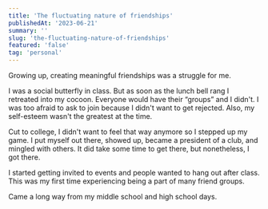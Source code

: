 ```yaml
---
title: 'The fluctuating nature of friendships'
publishedAt: '2023-06-21'
summary: ''
slug: 'the-fluctuating-nature-of-friendships'
featured: 'false'
tag: 'personal'
---
```


Growing up, creating meaningful friendships was a struggle for me.

I was a social butterfly in class. But as soon as the lunch bell rang I retreated into my cocoon. Everyone would have their “groups” and I didn't. I was too afraid to ask to join because I didn't want to get rejected. Also, my self-esteem wasn't the greatest at the time.

Cut to college, I didn't want to feel that way anymore so I stepped up my game. I put myself out there, showed up, became a president of a club, and mingled with others. It did take some time to get there, but nonetheless, I got there.

I started getting invited to events and people wanted to hang out after class. This was my first time experiencing being a part of many friend groups.

Came a long way from my middle school and high school days.